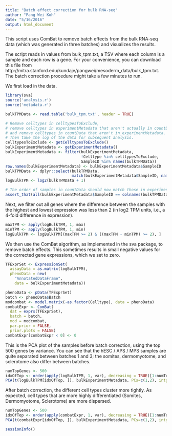 ```yaml
---
title: "Batch effect correction for bulk RNA-seq"
author: "Pang Wei Koh"
date: "5/16/2016"
output: html_document
---
```


This script uses ComBat to remove batch effects from the bulk RNA-seq data (which was generated in three batches) and visualizes the results.

The script reads in values from bulk_tpm.txt, a TSV where each column is a sample and each row is a gene. 
For your convenience, you can download this file from http://mitra.stanford.edu/kundaje/pangwei/mesoderm_data/bulk_tpm.txt.
The batch correction procedure might take a few minutes to run.

We first load in the data.

```r
library(sva)
source('analysis.r')
source('metadata.r')

bulkTPMData <- read.table('bulk_tpm.txt', header = TRUE)

# Remove celltypes in celltypesToExclude,
# remove celltypes in experimentMetadata that aren't actually in countData,
# and remove celltypes in countData that aren't in experimentMetadata.
# Then take the log of the data for subsequent analysis.
celltypesToExclude <- getCelltypesToExclude()
bulkExperimentMetadata <- getExperimentMetadata()
bulkExperimentMetadata <- filter(bulkExperimentMetadata,
                                 !Celltype %in% celltypesToExclude,
                                 SampleID %in% names(bulkTPMData))
row.names(bulkExperimentMetadata) <- bulkExperimentMetadata$SampleID
bulkTPMData <- dplyr::select(bulkTPMData,
                             match(bulkExperimentMetadata$SampleID, names(bulkTPMData)))
logBulkTPM <- log2(bulkTPMData + 1)

# The order of samples in countData should now match those in experimentMetadata. 
assert_that(all(bulkExperimentMetadata$SampleID == colnames(bulkTPMData)))
```

Next, we filter out all genes where the difference between the samples with the highest and lowest expression was less than 2 (in log2 TPM units, i.e., a 4-fold difference in expression).

```r
maxTPM <- apply(logBulkTPM, 1, max)
minTPM <- apply(logBulkTPM, 1, min)
logBulkTPM <- logBulkTPM[(maxTPM >= 2) & ((maxTPM - minTPM) >= 2), ]
```

We then use the ComBat algorithm, as implemented in the sva package, to remove batch effects. This sometimes results in small negative values for the corrected gene expressions, which we set to zero.

```r
TFExprSet <- ExpressionSet(
  assayData = as.matrix(logBulkTPM),
  phenoData = new(
    "AnnotatedDataFrame", 
    data = bulkExperimentMetadata))

phenoData <- pData(TFExprSet)
batch <- phenoData$Batch
modcombat <- model.matrix(~as.factor(Celltype), data = phenoData)
combatExpr <- ComBat(
  dat = exprs(TFExprSet), 
  batch = batch, 
  mod = modcombat, 
  par.prior = FALSE, 
  prior.plots = FALSE)
combatExpr[combatExpr < 0] <- 0
```

This is the PCA plot of the samples before batch correction, using the top 500 genes by variance. You can see that the hESC / APS / MPS samples are quite separated between batches 1 and 3; the somites, dermomyotome, and sclerotome also differ between batches.

```r
numTopGenes <- 500
idxOfTop <- order(apply(logBulkTPM, 1, var), decreasing = TRUE)[1:numTopGenes]
PCA(t(logBulkTPM[idxOfTop, ]), bulkExperimentMetadata, PCs=c(1,2), intgroup=c('Celltype', 'Batch'))
```

After batch correction, the different cell types cluster more tightly. As expected, cell types that are more highly differentiated (Somites, Dermomyotome, Sclerotome) are more dispersed.

```r
numTopGenes <- 500
idxOfTop <- order(apply(combatExpr, 1, var), decreasing = TRUE)[1:numTopGenes]
PCA(t(combatExpr[idxOfTop, ]), bulkExperimentMetadata, PCs=c(1,2), intgroup=c('Celltype', 'Batch'))
```

```r
sessionInfo()
```